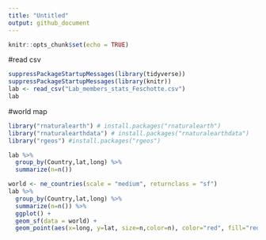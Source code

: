 ```yaml
---
title: "Untitled"
output: github_document
---
```


```r
knitr::opts_chunk$set(echo = TRUE)
```

#read csv
```r
suppressPackageStartupMessages(library(tidyverse))
suppressPackageStartupMessages(library(knitr))
lab <- read_csv("Lab_members_stats_Feschotte.csv")
lab
```

#world map
```r
library("rnaturalearth") # install.packages("rnaturalearth")
library("rnaturalearthdata") # install.packages("rnaturalearthdata")
library("rgeos") #install.packages("rgeos")
```
```r
lab %>% 
  group_by(Country,lat,long) %>% 
  summarize(n=n())
```


```r
world <- ne_countries(scale = "medium", returnclass = "sf")
lab %>% 
  group_by(Country,lat,long) %>% 
  summarize(n=n()) %>% 
  ggplot() +
  geom_sf(data = world) +
  geom_point(aes(x=long, y=lat, size=n,color=n), color="red", fill="red", alpha=0.5, shape=21) 
```

